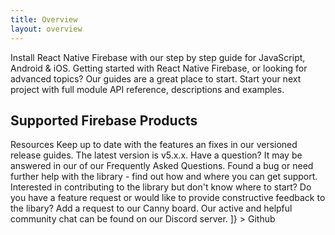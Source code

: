 ```yaml
---
title: Overview
layout: overview
---
```


<Grid columns={3} gap={40}>
  <Card
    icon="devices_other"
    title="Installation"
    color="#2196F3"
    to="/{{ latest_version }}/installation"
  >
    Install React Native Firebase with our step by step guide for
    JavaScript, Android & iOS.
  </Card>
  <Card
    icon="school"
    title="Guides"
    color="#4CAF50"
    to="/guides"
  >
    Getting started with React Native Firebase, or looking for 
    advanced topics? Our guides are a great place to start.
  </Card>
  <Card
    icon="layers"
    title="Reference"
    color="#00BCD4"
    to="/{{ latest_version }}/reference"
  >
    Start your next project with full module API reference,
    descriptions and examples.
  </Card>
</Grid>

## Supported Firebase Products

<FirebaseProducts />

<Grid columns={2} gap={50}>
    <Grid.Item>
      <Heading el="h3">Resources</Heading>
      <List>
          <List.Item
              to="/releases"
              icon="cake"
              title="Releases"
              color="#9C27B0"
          >
              Keep up to date with the features an fixes in our versioned release guides. The latest version is v5.x.x.
          </List.Item>
          <List.Item
              to="/faqs"
              icon="question_answer"
              title="Frequently Asked Questions"
              color="#1e88e5"
          >
              Have a question? It may be answered in our of our Frequently Asked Questions.
          </List.Item>
          <List.Item
              to="/support"
              icon="bug_report"
              title="Support"
              color="#f44336"
          >
              Found a bug or need further help with the library - find out how and where you can get support.
          </List.Item>
          <List.Item
              to="/contributing"
              icon="favorite"
              title="Contributing"
              color="#E91E63"
          >
              Interested in contributing to the library but don't know where to start?
          </List.Item>
          <List.Item
              to="/feedback"
              icon="build"
              title="Feedback"
              color="#FFC107"
          >
              Do you have a feature request or would like to provide constructive feedback to the libary?
              Add a request to our Canny board.
          </List.Item>
          <List.Item
              to="https://discordapp.com/invite/XsKpw4"
              icon="chat_bubble"
              title="Community Chat"
              color="#7289DA"
          >
              Our active and helpful community chat can be found on our Discord server.
              <Discord />
          </List.Item>
      </List>
    </Grid.Item>  
    <Grid.Item>
        <Heading 
          el="h3"
          actions={[<Anchor></Anchor>]}
        >
          Github
        </Heading>
        <GithubCard org="invertase" repo="react-native-firebase" />
    </Grid.Item>
</Grid>
